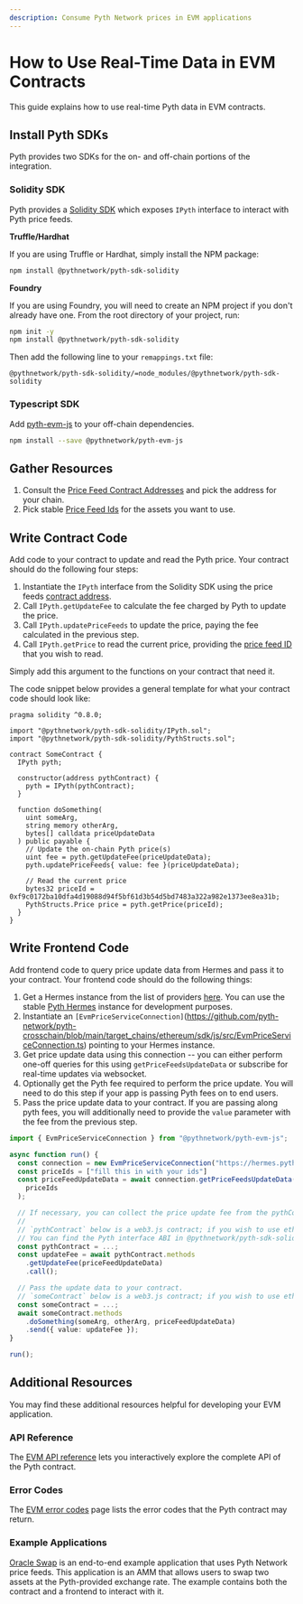 ```yaml
---
description: Consume Pyth Network prices in EVM applications
---
```


# How to Use Real-Time Data in EVM Contracts

This guide explains how to use real-time Pyth data in EVM contracts.

## Install Pyth SDKs

Pyth provides two SDKs for the on- and off-chain portions of the integration.

### Solidity SDK

Pyth provides a [Solidity SDK](https://github.com/pyth-network/pyth-crosschain/tree/main/target_chains/ethereum/sdk/solidity) which exposes `IPyth` interface to interact with Pyth price feeds.

**Truffle/Hardhat**

If you are using Truffle or Hardhat, simply install the NPM package:

```bash
npm install @pythnetwork/pyth-sdk-solidity
```

**Foundry**

If you are using Foundry, you will need to create an NPM project if you don't already have one.
From the root directory of your project, run:

```bash
npm init -y
npm install @pythnetwork/pyth-sdk-solidity
```

Then add the following line to your `remappings.txt` file:

```text
@pythnetwork/pyth-sdk-solidity/=node_modules/@pythnetwork/pyth-sdk-solidity
```

### Typescript SDK

Add [pyth-evm-js](https://github.com/pyth-network/pyth-crosschain/tree/main/target_chains/ethereum/sdk/js) to your off-chain dependencies.

```bash copy
npm install --save @pythnetwork/pyth-evm-js
```

## Gather Resources

1. Consult the [Price Feed Contract Addresses](../contract-addresses/evm) and pick the address for your chain.
1. Pick stable [Price Feed Ids](https://pyth.network/developers/price-feed-ids) for the assets you want to use.

## Write Contract Code

Add code to your contract to update and read the Pyth price.
Your contract should do the following four steps:

1. Instantiate the `IPyth` interface from the Solidity SDK using the price feeds [contract address](<(../contract-addresses/evm)>).
1. Call `IPyth.getUpdateFee` to calculate the fee charged by Pyth to update the price.
1. Call `IPyth.updatePriceFeeds` to update the price, paying the fee calculated in the previous step.
1. Call `IPyth.getPrice` to read the current price, providing the [price feed ID](https://pyth.network/developers/price-feed-ids) that you wish to read.

Simply add this argument to the functions on your contract that need it.

The code snippet below provides a general template for what your contract code should look like:

```solidity
pragma solidity ^0.8.0;

import "@pythnetwork/pyth-sdk-solidity/IPyth.sol";
import "@pythnetwork/pyth-sdk-solidity/PythStructs.sol";

contract SomeContract {
  IPyth pyth;

  constructor(address pythContract) {
    pyth = IPyth(pythContract);
  }

  function doSomething(
    uint someArg,
    string memory otherArg,
    bytes[] calldata priceUpdateData
  ) public payable {
    // Update the on-chain Pyth price(s)
    uint fee = pyth.getUpdateFee(priceUpdateData);
    pyth.updatePriceFeeds{ value: fee }(priceUpdateData);

    // Read the current price
    bytes32 priceId = 0xf9c0172ba10dfa4d19088d94f5bf61d3b54d5bd7483a322a982e1373ee8ea31b;
    PythStructs.Price price = pyth.getPrice(priceId);
  }
}

```

## Write Frontend Code

Add frontend code to query price update data from Hermes and pass it to your contract.
Your frontend code should do the following things:

1. Get a Hermes instance from the list of providers [here](https://docs.pyth.network/price-feeds/api-instances-and-providers/hermes#node-providers). You can use the stable [Pyth Hermes](https://docs.pyth.network/price-feeds/api-instances-and-providers/hermes#node-providers) instance for development purposes.
1. Instantiate an `[EvmPriceServiceConnection]`(https://github.com/pyth-network/pyth-crosschain/blob/main/target_chains/ethereum/sdk/js/src/EvmPriceServiceConnection.ts) pointing to your Hermes instance.
1. Get price update data using this connection -- you can either perform one-off queries for this using `getPriceFeedsUpdateData` or subscribe for real-time updates via websocket.
1. Optionally get the Pyth fee required to perform the price update.
   You will need to do this step if your app is passing Pyth fees on to end users.
1. Pass the price update data to your contract.
   If you are passing along pyth fees, you will additionally need to provide the `value` parameter with the fee from the previous step.

```typescript copy
import { EvmPriceServiceConnection } from "@pythnetwork/pyth-evm-js";

async function run() {
  const connection = new EvmPriceServiceConnection("https://hermes.pyth.network");
  const priceIds = ["fill this in with your ids"]
  const priceFeedUpdateData = await connection.getPriceFeedsUpdateData(
    priceIds
  );

  // If necessary, you can collect the price update fee from the pythContract.
  //
  // `pythContract` below is a web3.js contract; if you wish to use ethers, you need to change it accordingly.
  // You can find the Pyth interface ABI in @pythnetwork/pyth-sdk-solidity npm package.
  const pythContract = ...;
  const updateFee = await pythContract.methods
    .getUpdateFee(priceFeedUpdateData)
    .call();

  // Pass the update data to your contract.
  // `someContract` below is a web3.js contract; if you wish to use ethers, you need to change it accordingly.
  const someContract = ...;
  await someContract.methods
    .doSomething(someArg, otherArg, priceFeedUpdateData)
    .send({ value: updateFee });
}

run();
```

## Additional Resources

You may find these additional resources helpful for developing your EVM application.

### API Reference

The [EVM API reference](../api-reference/evm/) lets you interactively explore the complete API of the Pyth contract.

### Error Codes

The [EVM error codes](../error-codes/evm/) page lists the error codes that the Pyth contract may return.

### Example Applications

[Oracle Swap](https://github.com/pyth-network/pyth-crosschain/tree/main/target_chains/ethereum/examples/oracle_swap) is an end-to-end example application that uses Pyth Network price feeds.
This application is an AMM that allows users to swap two assets at the Pyth-provided exchange rate. The example contains both the contract and a frontend to interact with it.
